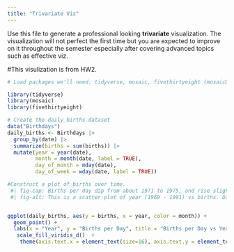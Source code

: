 ```yaml
---
title: "Trivariate Viz"
---
```


Use this file to generate a professional looking **trivariate** visualization.  The visualization will not perfect the first time but you are expected to improve on it throughout the semester especially after covering advanced topics such as effective viz.

#This visulization is from HW2. 

```r
# Load packages we'll need: tidyverse, mosaic, fivethirtyeight (mosaicData will be loaded automatically when loading the mosaic package)'

library(tidyverse)
library(mosaic)
library(fivethirtyeight)
```

```r
# Create the daily_births dataset
data("Birthdays")
daily_births <- Birthdays |> 
  group_by(date) |> 
  summarize(births = sum(births)) |> 
  mutate(year = year(date), 
         month = month(date, label = TRUE),
         day_of_month = mday(date),
         day_of_week = wday(date, label = TRUE))
```


```r
#Construct a plot of births over time. 
 #| fig-cap: Births per day dip from about 1971 to 1975, and rise slightly from 1976 onwards. There tend to be really low births in the months January - April. Highest numbers of births tend to happen August - November. By Maria Benito, updated Febraury 19, 2025. Data source: https://github.com/fivethirtyeight/data/tree/master/births
 #| fig-alt: This is a scatter plot of year (1969 - 1991) vs births. Daily births dip from about 1971 to 1975, and rise slightly from 1976 onwards. They dip from about 11,500 births per day to 10,1000 births per day and then rise steadily until the last year we have data for, 1961, where daily births are around 13,000.


ggplot(daily_births, aes(y = births, x = year, color = month)) +
  geom_point() +
  labs(x = "Year", y = "Births per Day", title = "Births per Day vs Year", subtitle = "How Births per Day Differ Across Months Over Several Years") +
   scale_fill_viridis_d()  +
    theme(axis.text.x = element_text(size=16), axis.text.y = element_text(size=16))
```

